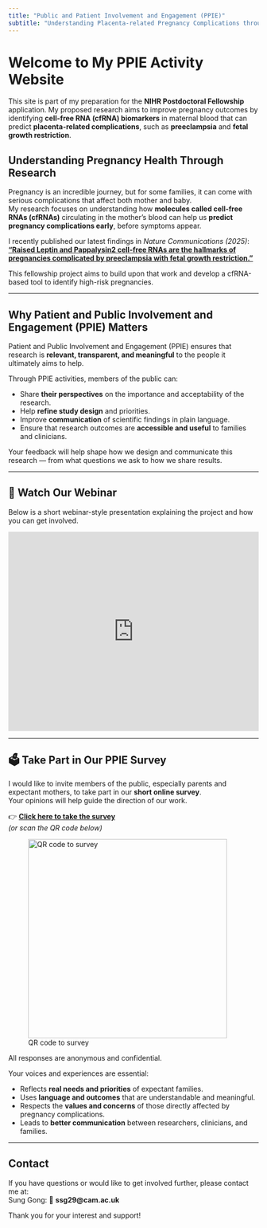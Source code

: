 ```yaml
---
title: "Public and Patient Involvement and Engagement (PPIE)"
subtitle: "Understanding Placenta-related Pregnancy Complications through Cell-free RNA Research"
---
```


# Welcome to My PPIE Activity Website
This site is part of my preparation for the **NIHR Postdoctoral Fellowship** application.
My proposed research aims to improve pregnancy outcomes by identifying **cell-free RNA (cfRNA) biomarkers** in maternal blood that can predict **placenta-related complications**, such as **preeclampsia** and **fetal growth restriction**.

## Understanding Pregnancy Health Through Research

Pregnancy is an incredible journey, but for some families, it can come with serious complications that affect both mother and baby.  
My research focuses on understanding how **molecules called cell-free RNAs (cfRNAs)** circulating in the mother's blood can help us **predict pregnancy complications early**, before symptoms appear.

I recently published our latest findings in *Nature Communications (2025)*:  
[**"Raised Leptin and Pappalysin2 cell-free RNAs are the hallmarks of pregnancies complicated by preeclampsia with fetal growth restriction."**](https://www.nature.com/articles/s41467-025-61931-7)

This fellowship project aims to build upon that work and develop a cfRNA-based tool to identify high-risk pregnancies.

---

## Why Patient and Public Involvement and Engagement (PPIE) Matters

Patient and Public Involvement and Engagement (PPIE) ensures that research is **relevant, transparent, and meaningful** to the people it ultimately aims to help. 

Through PPIE activities, members of the public can:

- Share **their perspectives** on the importance and acceptability of the research.
- Help **refine study design** and priorities.
- Improve **communication** of scientific findings in plain language.
- Ensure that research outcomes are **accessible and useful** to families and clinicians.

Your feedback will help shape how we design and communicate this research — from what questions we ask to how we share results. 

---

## 🎥 Watch Our Webinar

Below is a short webinar-style presentation explaining the project and how you can get involved.

<iframe width="100%" height="400" src="https://www.youtube.com/embed/9nts6IFt578" title="PPIE Webinar" frameborder="0" allowfullscreen></iframe>

---

## 🗳️ Take Part in Our PPIE Survey

I would like to invite members of the public, especially parents and expectant mothers, to take part in our **short online survey**.  
Your opinions will help guide the direction of our work.

👉 **[Click here to take the survey](https://forms.office.com/e/AYFbkgAYEU)**  
*(or scan the QR code below)*

![QR code to survey](static/figure/QRCode for Feedback on Research Idea.png){width=400px}

All responses are anonymous and confidential.

Your voices and experiences are essential:

- Reflects **real needs and priorities** of expectant families.
- Uses **language and outcomes** that are understandable and meaningful.
- Respects the **values and concerns** of those directly affected by pregnancy complications.
- Leads to **better communication** between researchers, clinicians, and families.

---

## Contact

If you have questions or would like to get involved further, please contact me at:  
Sung Gong: 📧 **ssg29@cam.ac.uk**

Thank you for your interest and support!

